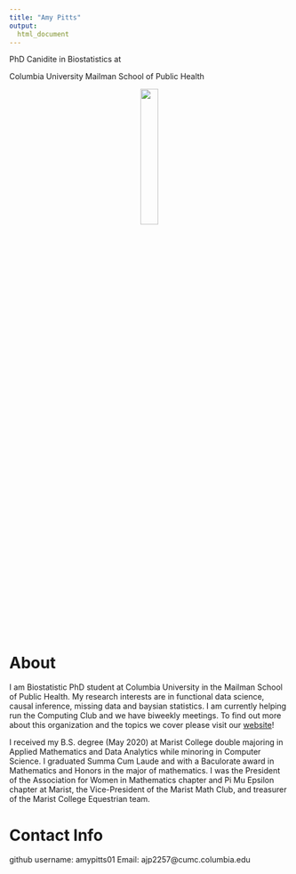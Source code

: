 ```yaml
---
title: "Amy Pitts"
output: 
  html_document
---
```


PhD Canidite in Biostatistics at

Columbia University Mailman School of Public Health

<center>
  <img src="images/profile_pic.JPG" style="width:25%">
</center>

# About

I am Biostatistic PhD student at Columbia University in the Mailman School of Public Health. My research interests are in functional data science, causal inference, missing data and baysian statistics.  I am currently helping run the Computing Club and we have biweekly meetings. To find out more about this organization and the topics we cover please visit our [website](http://cu-biostats-computing-club.org/)! 

I received my B.S. degree (May 2020) at Marist College double majoring in Applied Mathematics and Data Analytics while minoring in Computer Science. I graduated Summa Cum Laude and with a Baculorate award in Mathematics and Honors in the major of mathematics.   I was the President of the Association for Women in Mathematics chapter and Pi Mu Epsilon chapter at Marist, the Vice-President of the Marist Math Club, and treasurer of the Marist College Equestrian team.     

# Contact Info 

github username: amypitts01
Email: ajp2257@cumc.columbia.edu


